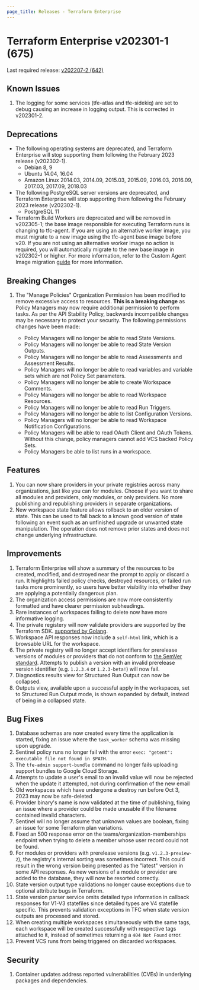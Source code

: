 ```yaml
---
page_title: Releases - Terraform Enterprise
---
```


# Terraform Enterprise v202301-1 (675)

Last required release: [v202207-2 (642)](/enterprise/releases/2022/v202207-2)

## Known Issues

1. The logging for some services (tfe-atlas and tfe-sidekiq) are set to debug causing an increase in logging output. This is corrected in v202301-2.

## Deprecations

* The following operating systems are deprecated, and Terraform Enterprise will stop supporting them following the February 2023 release (v202302-1).
    * Debian 8, 9
    * Ubuntu 14.04, 16.04
    * Amazon Linux 2014.03, 2014.09, 2015.03, 2015.09, 2016.03, 2016.09, 2017.03, 2017.09, 2018.03
* The following PostgreSQL server versions are deprecated, and Terraform Enterprise will stop supporting them following the February 2023 release (v202302-1).
    * PostgreSQL 11
* Terraform Build Workers are deprecated and will be removed in v202305-1; the base image responsible for executing Terraform runs is changing to tfc-agent. If you are using an alternative worker image, you must migrate to a new image using the tfc-agent base image before v20. If you are not using an alternative worker image no action is required, you will automatically migrate to the new base image in v202302-1 or higher. For more information, refer to the Custom Agent Image migration [guide](https://developer.hashicorp.com/terraform/enterprise/admin/infrastructure/worker-to-agent-migration) for more information.

## Breaking Changes

1. The "Manage Policies" Organization Permission has been modified to remove excessive access to resources. **This is a breaking change** as Policy Managers may now require additional permission to perform tasks. As per the API Stability Policy, backwards incompatible changes may be necessary to protect your security. The following permissions changes have been made:

    * Policy Managers will no longer be able to read State Versions.
    * Policy Managers will no longer be able to read State Version Outputs.
    * Policy Managers will no longer be able to read Assessments and Assessment Results.
    * Policy Managers will no longer be able to read variables and variable sets which are not Policy Set parameters.
    * Policy Managers will no longer be able to create Workspace Comments.
    * Policy Managers will no longer be able to read Workspace Resources.
    * Policy Managers will no longer be able to read Run Triggers.
    * Policy Managers will no longer be able to list Configuration Versions.
    * Policy Managers will no longer be able to read Workspace Notification Configurations.
    * Policy Managers will be able to read OAuth Client and OAuth Tokens. Without this change, policy managers cannot add VCS backed Policy Sets.
    * Policy Managers be able to list runs in a workspace.

## Features

1. You can now share providers in your private registries across many organizations, just like you can for modules. Choose if you want to share all modules and providers, only modules, or only providers. No more publishing and republishing providers in separate organizations.
1. New workspace state feature allows rollback to an older version of state. This can be used to fall back to a known good version of state following an event such as an unfinished upgrade or unwanted state manipulation. The operation does not remove prior states and does not change underlying infrastructure.

## Improvements

1. Terraform Enterprise will show a summary of the resources to be created, modified, and destroyed near the prompt to apply or discard a run. It highlights failed policy checks, destroyed resources, or failed run tasks more prominently, so users have better visibility into whether they are applying a potentially dangerous plan.
1. The organization access permissions are now more consistently formatted and have clearer permission subheadings.
1. Rare instances of workspaces failing to delete now have more informative logging.
1. The private registery will now validate providers are supported by the Terraform SDK. [supported by Golang](https://github.com/golang/go/blob/master/src/go/build/syslist.go).
1. Workspace API responses now include a `self-html` link, which is a browsable URL for the workspace.
1. The private registry will no longer accept identifiers for prerelease versions of modules or providers that do not conform to [the SemVer standard](https://semver.org/#spec-item-9). Attempts to publish a version with an invalid prerelease version identifier (e.g. `1.2.3.4` or `1.2.3-beta!`) will now fail.
1. Diagnostics results view for Structured Run Output can now be collapsed.
1. Outputs view, available upon a successful apply in the workspaces, set to Structured Run Output mode, is shown expanded by default, instead of being in a collapsed state.

## Bug Fixes

1. Database schemas are now created every time the application is started, fixing an issue where the `task_worker` schema was missing upon upgrade.
1. Sentinel policy runs no longer fail with the error `exec: "getent": executable file not found in $PATH`.
1. The `tfe-admin support-bundle` command no longer fails uploading support bundles to Google Cloud Storage.
1. Attempts to update a user's email to an invalid value will now be rejected when the update it attempted, not during confirmation of the new email
1. Old workspaces which have undergone a destroy run before Oct 3, 2023 may now be safe-deleted
1. Provider binary's name is now validated at the time of publishing, fixing an issue where a provider could be made unusable if the filename contained invalid characters.
1. Sentinel will no longer assume that unknown values are boolean, fixing an issue for some Terraform plan variations.
1. Fixed an 500 response error on the teams/organization-memberships endpoint when trying to delete a member whose user record could not be found.
1. For modules or providers with prerelease versions (e.g. `v1.2.3-preview-2`), the registry's internal sorting was sometimes incorrect. This could result in the wrong version being presented as the "latest" version in some API responses. As new versions of a module or provider are added to the database, they will now be resorted correctly.
1. State version output type validations no longer cause exceptions due to optional attribute bugs in Terraform.
1. State version parser service omits detailed type information in callback responses for V1-V3 statefiles since detailed types are V4 statefile specific. This prevents validation exceptions in TFC when state version outputs are processed and stored.
1. When creating multiple workspaces simultaneously with the same tags, each workspace will be created successfully with respective tags attached to it, instead of sometimes returning a `404 Not Found` error.
1. Prevent VCS runs from being triggered on discarded workspaces.


## Security

1. Container updates address reported vulnerabilities (CVEs) in underlying packages and dependencies.